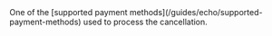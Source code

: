 <ParamField body="ExternalProviderPaymentMethod" type="string">
One of the [supported payment methods](/guides/echo/supported-payment-methods) used to process the cancellation.
</ParamField>